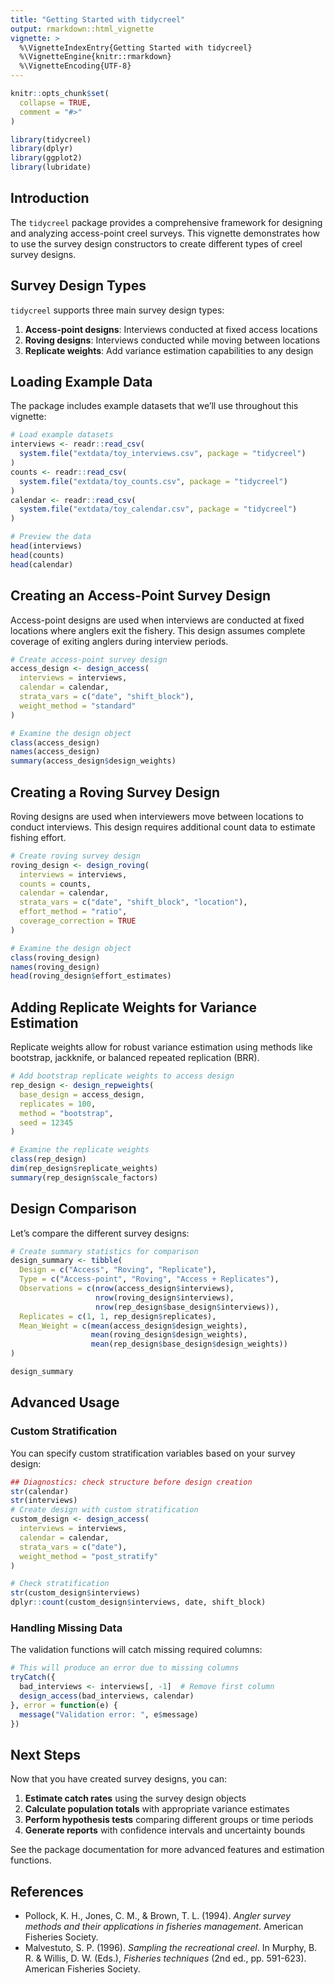 ```yaml
---
title: "Getting Started with tidycreel"
output: rmarkdown::html_vignette
vignette: >
  %\VignetteIndexEntry{Getting Started with tidycreel}
  %\VignetteEngine{knitr::rmarkdown}
  %\VignetteEncoding{UTF-8}
---
```


```r
knitr::opts_chunk$set(
  collapse = TRUE,
  comment = "#>"
)
```

```r
library(tidycreel)
library(dplyr)
library(ggplot2)
library(lubridate)
```

## Introduction

The `tidycreel` package provides a comprehensive framework for designing and analyzing access-point creel surveys. This vignette demonstrates how to use the survey design constructors to create different types of creel survey designs.

## Survey Design Types

`tidycreel` supports three main survey design types:

1. **Access-point designs**: Interviews conducted at fixed access locations
2. **Roving designs**: Interviews conducted while moving between locations
3. **Replicate weights**: Add variance estimation capabilities to any design

## Loading Example Data

The package includes example datasets that we'll use throughout this vignette:

```r
# Load example datasets
interviews <- readr::read_csv(
  system.file("extdata/toy_interviews.csv", package = "tidycreel")
)
counts <- readr::read_csv(
  system.file("extdata/toy_counts.csv", package = "tidycreel")
)
calendar <- readr::read_csv(
  system.file("extdata/toy_calendar.csv", package = "tidycreel")
)

# Preview the data
head(interviews)
head(counts)
head(calendar)
```

## Creating an Access-Point Survey Design

Access-point designs are used when interviews are conducted at fixed locations where anglers exit the fishery. This design assumes complete coverage of exiting anglers during interview periods.

```r
# Create access-point survey design
access_design <- design_access(
  interviews = interviews,
  calendar = calendar,
  strata_vars = c("date", "shift_block"),
  weight_method = "standard"
)

# Examine the design object
class(access_design)
names(access_design)
summary(access_design$design_weights)
```

## Creating a Roving Survey Design

Roving designs are used when interviewers move between locations to conduct interviews. This design requires additional count data to estimate fishing effort.

```r
# Create roving survey design
roving_design <- design_roving(
  interviews = interviews,
  counts = counts,
  calendar = calendar,
  strata_vars = c("date", "shift_block", "location"),
  effort_method = "ratio",
  coverage_correction = TRUE
)

# Examine the design object
class(roving_design)
names(roving_design)
head(roving_design$effort_estimates)
```

## Adding Replicate Weights for Variance Estimation

Replicate weights allow for robust variance estimation using methods like bootstrap, jackknife, or balanced repeated replication (BRR).

```r
# Add bootstrap replicate weights to access design
rep_design <- design_repweights(
  base_design = access_design,
  replicates = 100,
  method = "bootstrap",
  seed = 12345
)

# Examine the replicate weights
class(rep_design)
dim(rep_design$replicate_weights)
summary(rep_design$scale_factors)
```

## Design Comparison

Let's compare the different survey designs:

```r
# Create summary statistics for comparison
design_summary <- tibble(
  Design = c("Access", "Roving", "Replicate"),
  Type = c("Access-point", "Roving", "Access + Replicates"),
  Observations = c(nrow(access_design$interviews),
                   nrow(roving_design$interviews),
                   nrow(rep_design$base_design$interviews)),
  Replicates = c(1, 1, rep_design$replicates),
  Mean_Weight = c(mean(access_design$design_weights),
                  mean(roving_design$design_weights),
                  mean(rep_design$base_design$design_weights))
)

design_summary
```

## Advanced Usage

### Custom Stratification

You can specify custom stratification variables based on your survey design:

```r
## Diagnostics: check structure before design creation
str(calendar)
str(interviews)
# Create design with custom stratification
custom_design <- design_access(
  interviews = interviews,
  calendar = calendar,
  strata_vars = c("date"),
  weight_method = "post_stratify"
)

# Check stratification
str(custom_design$interviews)
dplyr::count(custom_design$interviews, date, shift_block)
```

### Handling Missing Data

The validation functions will catch missing required columns:

```r
# This will produce an error due to missing columns
tryCatch({
  bad_interviews <- interviews[, -1]  # Remove first column
  design_access(bad_interviews, calendar)
}, error = function(e) {
  message("Validation error: ", e$message)
})
```

## Next Steps

Now that you have created survey designs, you can:

1. **Estimate catch rates** using the survey design objects
2. **Calculate population totals** with appropriate variance estimates
3. **Perform hypothesis tests** comparing different groups or time periods
4. **Generate reports** with confidence intervals and uncertainty bounds

See the package documentation for more advanced features and estimation functions.

## References

- Pollock, K. H., Jones, C. M., & Brown, T. L. (1994). *Angler survey methods and their applications in fisheries management*. American Fisheries Society.
- Malvestuto, S. P. (1996). *Sampling the recreational creel*. In Murphy, B. R. & Willis, D. W. (Eds.), *Fisheries techniques* (2nd ed., pp. 591-623). American Fisheries Society.
